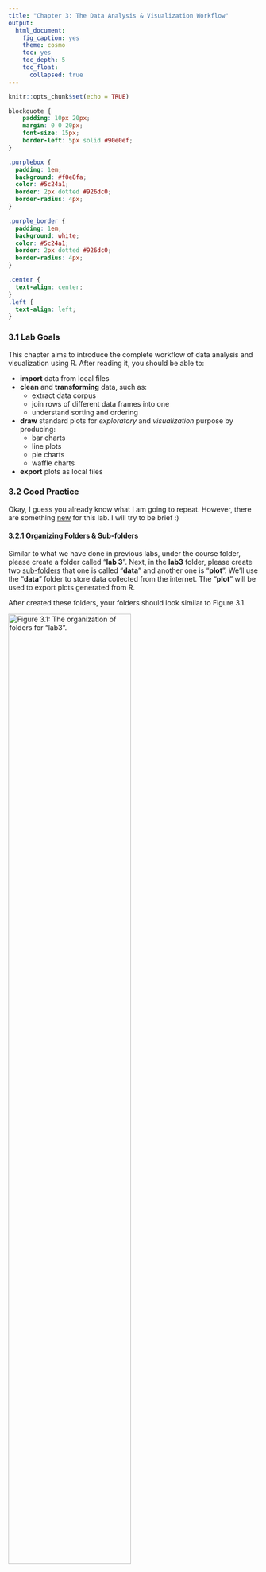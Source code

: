 ```yaml
---
title: "Chapter 3: The Data Analysis & Visualization Workflow"
output: 
  html_document:
    fig_caption: yes
    theme: cosmo
    toc: yes
    toc_depth: 5
    toc_float: 
      collapsed: true
---
```


```r
knitr::opts_chunk$set(echo = TRUE)
```


```css
blockquote {
    padding: 10px 20px;
    margin: 0 0 20px;
    font-size: 15px;
    border-left: 5px solid #90e0ef;
}

.purplebox {
  padding: 1em;
  background: #f0e8fa;
  color: #5c24a1;
  border: 2px dotted #926dc0;
  border-radius: 4px;
}

.purple_border {
  padding: 1em;
  background: white;
  color: #5c24a1;
  border: 2px dotted #926dc0;
  border-radius: 4px;
}

.center {
  text-align: center;
}
.left {
  text-align: left;
}
```


### 3.1 Lab Goals 

This chapter aims to introduce the complete workflow of data analysis and visualization using R. After reading it, you should be able to:

* **import** data from local files 
* **clean** and **transforming** data, such as: 
  + extract data corpus 
  + join rows of different data frames into one
  + understand sorting and ordering 
* **draw** standard plots for _exploratory_ and _visualization_ purpose by producing:
  + bar charts 
  + line plots
  + pie charts
  + waffle charts
  
* **export** plots as local files 

### 3.2 Good Practice 

Okay, I guess you already know what I am going to repeat. However, there are something [new]{.ul} for this lab. I will try to be brief :) 


#### 3.2.1 Organizing Folders & Sub-folders

Similar to what we have done in previous labs, under the course folder, please create a folder called "**lab 3**". Next, in the **lab3** folder, please create two [sub-folders]{.ul} that one is called "**data**" and another one is "**plot**". 
We'll use the "**data**" folder to store data collected from the internet. The "**plot**" will be used to export plots generated from R. 

After created these folders, your folders should look similar to Figure 3.1. 

![Figure 3.1: The organization of folders for "lab3".](figs/lab3_folder_structure.png){width=70%}
<br>
<br>


#### 3.2.2 Data
I have collected some tables for this lab. These tables tell use about population's [education attainment]{.ul} and [racial diversity]{.ul} in two cities: Colorado Springs (CO) and Buffalo (NY). These data are collected from [US Census Bureau](https://data.census.gov/) using the [American Community Survey](https://www.census.gov/programs-surveys/acs/about.html)'s 5-year estimates. 


Please follow the steps below: 

* **Go** to https://github.com/fuzhen-yin/uccs_geoviz/blob/main/data/lab3_data.zip
* **Download** the file _"lab3_data.zip"_ (see Figure 3.2)

  ![Figure 3.2: Download _"lab3_data.zip"_ .](figs/lab3_download_data.png){width=70%}

* **Unzip** folder _"lab3_data.zip"_ (see Figure 3.3)

  ![Figure 3.3: Extract files from _"lab3_data.zip"_ .](figs/lab3_extract_data.png){width=35%}

* **Move** all files to the _"data"_ folder we just created in [Step 3.2.1](https://fuzhen-yin.github.io/uccs_geoviz/lab3.html#32_Good_Practice) (see Figure 3.4)

  ![Figure 3.4: Move files to _"data"_ folder under _"lab3"_.](figs/lab3_move_tables_to_datafolder.png){width=60%}


#### 3.2.3 Housekeeping & Launching RStudio
Again, we would like to start a **new project** from scratch with a **clean R Script**. Please do the following steps. If you have any questions about these steps, please refer to the previous chapters for help. 

* Step 1: Make sure all existing R projects are **properly closed**. 
    + If *not*, please close it by going to *File* --> *Close Project* --> *Save* changes (see [Chapter 2.5](https://fuzhen-yin.github.io/uccs_geoviz/lab2.html#25_Close__Exit)). 
* Step 2: Create a **New Project** using **Existing Directory**, navigate to **lab3**, click **open**, then **Create Project**. (see [Chapter 1.3](https://fuzhen-yin.github.io/uccs_geoviz/lab1.html#13_Launching_RStudio)). 
* Step 3: Create a **New Script** by go to **File** --> **New File** --> **R Script**. **Save** the script by giving it a proper name.


#### 3.2.4 Before You Start

:::: {.purplebox data-latex=""}
::: {.left data-latex=""}
[**Heads-Up! **]{.ul}
:::

This is a pretty **long tutorial** but it will guide you through a complete workflow of data analysis and visualization. As you can imagine, this will be a steep learning curve. Please take _regular breaks_ (see instructions below). 

This tutorial covers most of the techniques for **Assignment 2**. Please try to:

* Re-write the script by yourself. 
* Read through the text carefully and try to understand what bits of code are doing as you go. 
* It's okay that you don't fully understand some codes. Don't worry as the key is to revisit later and try to work out what is going on. Learning is a iterative process. 
* Start to think about how you can adapt a particular line of code or functions to your own project. 
* Be CURIOUS!! Ask QUESTIONS!!

::::


<br>

:::: {.purple_border data-latex=""}
::: {.left data-latex=""}
[**Only Read This If You Plan to Take Breaks!**]{.ul}
:::

If you plan to work on this lab later, please remember to **save your script**, and **properly close** the [project]{.ul} and [RStudio]{.ul}. To **reopen** your project, please:

* Step 1: launch RStudio.
* Step 2: open project by going to _"File"_ --> _"Open [Project]{.ul}"_ --> Navigate to your _"lab3"_ folder, click to open [**lab3.Rproj**]{.ul}.
* Step 3: You should be able to see your script for lab3. 
  + If not, go to _"File"_ --> _"Open [File]{.ul}"_ --> Navigate to your _"lab3"_ folder, and open the script with the suffix **[.R]{.ul}**. 
* Step 4: Before writing new lines, please run the existing script from top to bottom.  

::::

### 3.3 Viz: Population Growth 
Finally, we'll start coding! From now, each section is an **independent** project that each produces one or more graphics for different purposes. Each project will expose you to a complete data analysis and visualization **workflow.** 


We will use two cities _Colorado Springs (CO)_ (a growing city) and _Buffalo (NY)_ (a declining city) for case studies. The purpose of these graphics is to understand their different _socio-demographic characteristics_. 
This section is to produce a plot [comparing the population growth between two cities]{.ul}. 

Let's **install** & **call** some libraries first. Last time, we have used ``` ggplot2 ```. This time, we will learn another library ``` dplyr ``` and ``` waffle ```. 

> ``` dplyr ``` is a very commonly used package for **data frame manipulation** ([read more](https://dplyr.tidyverse.org/)). 
> ``` waffle ``` is a package to produce waffle chart. 

```r
## Install libraries
install.packages("dplyr")
install.packages("waffle")

## If you don't have the package "ggplot2" installed
## please (1) un-comment the code below by deleting the hash tag; (2) run it
# install.packages("ggplot2")
```

After installing packages, we call the three libraries. _Hint: Everytime you open or restart an R project/script, you would need to call libraries. But you don't need to install them every time_

```r
## Library 
library(ggplot2)  # plot
library(dplyr)    # data manipulation
library(waffle)   # waffle chart
```

#### 3.3.1 Create Population Data 2010-2022

Data is the fundamentals of visualization. Here, we create a data frame (or table) to store the population data of Colorado Springs (COS) for 12 years, from 2010 to 2022. The **original data** is from [US Census Bureau](https://data.census.gov/) and  [Table S0101: Age and Sex](https://data.census.gov/table/ACSST5Y2022.S0101?g=160XX00US0816000,3611000). Here, we replicate some of the data records from that table. 

> We use the function ``` data.frame() ``` to create a new table and give the table a name _"pop_cos"_. We want the table have three columns which are _year_, _population_ and _city_.  

```r
## Colorado Springs, CO (COS)'s Population Change 2010-2022 
pop_cos <- data.frame(
  year = c(2010:2022),
  population = c(403983,410688,417534,425805,433547,442040,448759,450000,457502,464871,471686,475282,479612),
  city = "Colorado Springs"
)
```


Next, let's briefly check the data types in this table using the ``` str() ``` function. And have a look at the table using ``` View() ```. The ``` View() ``` function is the same as you click the _"pop_cos"_ variable in the **Environment** Tab. 

```r
# Check data type 
str(pop_cos)

# View the data frame "pop_cos". 
View(pop_cos)
```

Okay, let's go back to the script and create another data frame for Buffalo (NY) and assign the data frame to the variable _"pop_buf"_. 

```r
## Buffalo, NY (BUF)'s Population Change 2010-2022 
pop_buf <- data.frame(
  year = c(2010:2022),
  population = c(266012,263914,261955,260568,259959,259517,258989,259574,257518,256480,255805,276011,276688),
  city = "Buffalo"
)
```


#### 3.3.2 Data Query & Analysis

Let's explore these two data frames _"pop_cos"_ and _"pop_buf"_ a little bit. Remember the ``` $ ``` symbol? It can be used to select a particular column from a data frame. Let's check the summary statistics of population in the two cities by using ``` summary() ```. 
```r
# What are the column names? 
names(pop_cos)
names(pop_buf)

# Summary statistics of the population column - COS? 
summary(pop_cos$population)

# Summary statistics of the population column - BUF? 
summary(pop_buf$population)
```

The summary statistic suggests that Colorado Springs has more population than BUF. Next, let's look at the data frame more carefully by sub-setting particular records based some conditions. 

* Extract a particular column within the data frame by calling the column name. 
```r
# subset the "population" column from the "pop_cos" data frame
pop_cos['population']
```

* Exacting two or more column by calling column names. The ``` c() ``` function combines two elements ``` "year" ``` and ``` "population" ``` into a vector. 
```r
# subset two columns "year" and "population" from the "pop_cos" data frame
pop_cos[c('year','population')]
```

* Select records based on conditions (e.g., when population is over 450000). The code below gives you all rows that with a population over 450000. 
```r
# Check at what years COS has more than 450000 population 
pop_cos[pop_cos$population > 450000,]
```

Okay, the output suggests that since 2018, Colorado Springs has population exceeding 450000. Now, let's check that for Buffalo. 
```r
# Check at what years BUF has more than 450000 population 
pop_buf[pop_buf$population > 450000,]
```

Oops! It seems Buffalo never had its population over 450000. All these comparison suggests at least in the last decade, Colorado Springs is more populated than Buffalo. 

Next, let's calculate the **population growth rate** from 2010 to 2022 for the two cities. The population growth rate is calculated using the equation below (Eq. 3.1):

$$ Growth Rate = 100 * \frac {Population_{2022} - Population_{2010}} {Population_{2010}} $$

<br> 

Calculate the population growth rate for Colorado Springs. We extract the # of population in 2010 and 2022 separately. 

The code below is (1) asking the machine to locate the record (or row) in the data frame _"pop_cos"_ with the ``` year ``` column equal to 2022, (2) asking the machine to return the value in the ``` population ``` column, (3) and save that value as a new variable ``` pop_cos_2022 ```. 
```r
# Filter a particular value  population in a particular year 
# Colorado Springs' population in 2022
pop_cos_2022 <- pop_cos[pop_cos$year == "2022", "population"]
# Colorado Springs' population in 2010
pop_cos_2010 <- pop_cos[pop_cos$year == "2010", "population"]
```

After extracting the population values for 2010 and 2022, let's calculate the growth rate using Eq. 3.1. Please report the value of ``` pop_change_cos ```  to the **lab3 report**. 
```r
# population growth rate - COS
pop_change_cos <- 100 * (pop_cos_2022 - pop_cos_2010) / pop_cos_2010
pop_change_cos
```

Next, we calculate the population growth rate for Buffalo. Please report the value of ``` pop_change_buf ```  to the **lab3 report**. 
```r
# Buffalo' population in 2022
pop_buf_2022 <- pop_buf[pop_buf$year == "2022", "population"]
# COS' population in 2010
pop_buf_2010 <- pop_buf[pop_buf$year == "2010", "population"]

# calculate population growth rate 
pop_change_buf <- 100 * (pop_buf_2022 - pop_buf_2010) / pop_buf_2010
pop_change_buf
```

Okay, it seems both cities have positive population growth rates between 2010 and 2022. But Colorado Springs has such a rapid growth in the past decade. Compared to Colorado Springs, Buffalo was experiencing an incremental population growth. 

**BUT**! Does this give us a **full picture** of population changes of two cities? I am not sure. Let's visualize their population year by year and see what we can find. 

#### 3.3.3 Line Plots

Let's combine the two data frame ``` pop_cos ``` and ``` pop_buf ``` together and save it as a new variable ``` pop_cos_buf ```. Remember that we have checked their column names in [Step 3.3.2.](https://fuzhen-yin.github.io/uccs_geoviz/lab3.html#332_Data_Query__Analysis) One condition to combine rows together is that they need to have the same column names.  

```r
## Combine two data frames together by rows. This requires two data frames have the same column names 
pop_cos_buf <- rbind(pop_cos, pop_buf)

## Have a look at the table 
View(pop_cos_buf)
```

Then, we produce a simple line chart of population growth for two cities by using the ``` ggplot() ``` function. The code below asks the machine to do the following tasks. 

* ``` data = ``` specifies to use ``` pop_cos_buf ``` as the base data; 
* ``` aes() ``` describe how variables in the data are mapped to visual properties; 
* ``` geom_line() ``` makes a line plot. 


```r
# a line chart of population growths: basic version 
ggplot(data = pop_cos_buf, 
       aes(x=year, y=population, group=city, color=city)) + 
  geom_line()
```

Well, it produces a plot showing the population trend in two cities. It's good and fast to explore the data. But, I am not satisfied with how it looks. For example: 

* I don't like the grey background. 
* The x-axis labels are with decimals which are not good for years. 
* The lines seem not thick enough.  

Let's improve the plot by giving more instructions in terms of how we want the plot illustrates the data. Please run the code blow and observe how this plot is different from the previous one. In **lab3 report**, please report what are the purpose of these codes: 

* ``` scale_x_continuous(breaks =c(2010,2012,2014,2016,2018,2020,2022)) ```
* ``` ggtitle("Population Changes in Two Cities") ```
* ``` xlab("Year") ```
* ``` ylab("Population") ```

```r
# update plot 
ggplot(data = pop_cos_buf, aes(x=year, y=population, group=city, color=city)) + 
  geom_line() + 
  scale_x_continuous(breaks =c(2010,2012,2014,2016,2018,2020,2022)) + 
  ggtitle("Population Changes in Two Cities") + 
  xlab("Year") + 
  ylab("Population")
```


Let's continue to improve the plot by:

* adding data points to the plot using ``` geom_point() ``` 
* changing line colors using ``` scale_color_manual( values = c()) ``` 
* apply the minimalist theme ``` theme_minimal() ```. The package ``` ggplot ``` has many pre-defined themes (see [here](https://ggplot2.tidyverse.org/reference/ggtheme.html)).  

This time, instead of visualizing the plot directly, we save it into the variable ``` plot1_growth ``` and plot it later by calling this variable. 

```r
# improve the plot
plot1_growth <- ggplot(data = pop_cos_buf, aes(x=year, y=population, group=city, color=city)) + 
  geom_line(linewidth  = 0.5) + 
  geom_point(size = 0.7) + 
  scale_x_continuous(breaks =c(2010,2012,2014,2016,2018,2020,2022)) + 
  scale_color_manual(values = c("purple","orange")) + 
  ggtitle("Population Changes in Two Cities") + 
  xlab("Year") + 
  ylab("Population") +
  theme_minimal()

# view the plot 
plot1_growth
```

#### 3.3.4 Export Plots 

It seems the plot ``` plot1_growth ```  is good enough. Let's stop here for now and export it to the _"plot"_ folder we have created in [Step 3.2.1.](https://fuzhen-yin.github.io/uccs_geoviz/lab3.html#321_Organizing_Folders__Sub-folders). We will export it as a [.pdf]{.ul} file because it can store information in vector format and is easier to edit later. We will use the function ``` pdf() ```. 

> The path ``` "plot/plot1_population_growth_two_cities.pdf" ``` tells the machine to save the pdf to the _"plot"_ folder and name it as _"plot1_population_growth_two_cities.pdf"_. Feel free to use a different name. 

```r
pdf("plot/plot1_population_growth_two_cities.pdf", width = 6, height =3 )
print(plot1_growth)
dev.off()
```

After running the code above, please go to  **lab3** folder --> **plot** folder. Do you see a pdf there? Open it and do a screenshot for **lab3 report**. 


<br>


### 3.4 Viz: Education Attainment 
I know it's a lot already. If you plan to **take a break**, this is a good time! Please refer to [Section 3.2.4](https://fuzhen-yin.github.io/uccs_geoviz/lab3.html#324_Before_You_Start) for instructions on how to properly close the project and re-open it later. 

#### 3.4.1 Get Data
Okay, if you plan to continue, hang on tight! I will be very brief to save times & efforts. 

This section explores the education attainment (of people 25 years and older) of the two cities, Colorado Springs and Buffalo. Unlike the previous section, this time we read the data from local **.csv** files using the function ``` read.csv() ```. The file path ``` data/S1501_Education_ColoradoSprings.csv ``` tells the machine to go to the ``` data ``` folder and import the **.csv** file _"S1501_Education_ColoradoSprings.csv "_. 

```r
## Education Attainment - Colorado Springs
edu_cos <- read.csv("data/S1501_Education_ColoradoSprings.csv")

## Education Attainment - Buffalo
edu_buf <- read.csv("data/S1501_Education_Buffalo.csv")
```

Check data type. Please report the output to **lab3 report**. 
```r
str(edu_cos)
str(edu_buf)
```

> The Education Attainment data is collected from  [US Census Bureau](https://data.census.gov/) via ACS 5-year survey. The link of the original table is [S1501: Educational Attainment](https://data.census.gov/table/ACSST1Y2022.S1501?q=education&g=160XX00US0816000,3611000). The data we have in the .csv files are a corpus of that table by focusing on population age 25 and elder.  

Let's have a look at the table first. 

```r
View(edu_cos)
View(edu_buf)
```


#### 3.4.2 Data Manipulation

The ``` Count ``` column tells us how many people is at a particular education level. Let's check the total number of people in this data by using the ``` sum() ``` function. 

```r
# Check the total population age 25 and over in each city 
sum(edu_cos$Count)
sum(edu_buf$Count)
```

Intead of the column _"count"_, we are more interested in calculating the _"percentage"_ of population in each level. The percentage is calculated as: 

$$ \% \ of \ people \ in \ a \ particular \ level =  100 * \frac {Count \ of \ people \ in \ a \ particular \ level} {Total \ population} $$ 
<br> 

Let's calculate the percentage in each education level and save it as a new column _"Percentage"_. 

```r
# Create a new column to calculate the percentage (%) of population attaining different education levels
edu_cos["Percentage"] <- 100 * edu_cos$Count / sum(edu_cos$Count)
edu_buf["Percentage"] <- 100 * edu_buf$Count / sum(edu_buf$Count)
```

#### 3.4.3 Bar Plot

Let's start to plot the education attainment for Colorado Springs. 
```r
# basic version. Plot two cities separately. 
ggplot(edu_cos, aes(x=Education_Level, y=Percentage)) + 
  geom_bar(stat = "identity")
```

Hmmm, the plot really doesn't look great. The x-axis texts stick together and hard to read. It will be better if we can rotate the x-axis a little bit. Let's rotate it by 45 degree. 

```r
# rotate x axis 
ggplot(edu_cos, aes(x=Education_Level, y=Percentage)) + 
  geom_bar(stat = "identity") + 
  theme(axis.text.x = element_text(angle = 45, vjust = 1, hjust=1))
```

It is much better. But it seems the x-axis does follow the order as the data frame. Let's check how the education level is ordered in the table ``` edu_cos ```. 

```r
edu_cos$Education_Level 
```

The order of education level makes more sense because it is  from the lowest to the highest. Let's force the machine to order the x-aixs as the data frame, and reproduce the plot. 

```r
# reorder x-axis as the data frame shows 
edu_cos$Education_Level <- factor(edu_cos$Education_Level, levels=unique(edu_cos$Education_Level))

# plot 
ggplot(edu_cos, aes(x=Education_Level, y=Percentage)) + 
  geom_bar(stat = "identity") + 
  theme(axis.text.x = element_text(angle = 45, vjust = 1, hjust=1))
```

Let's combine Buffalo and Colorado Springs together and make a bar plot for comparison. 
```r
# combine the rows from the two data frames "edu_cos", "edu_buf" 
edu_cos_buf <- rbind(edu_cos, edu_buf)
edu_cos_buf$Education_Level <- factor(edu_cos_buf$Education_Level, levels=unique(edu_cos_buf$Education_Level))

# make a bar plot for comparison 
ggplot(edu_cos_buf, aes(x=Education_Level, y=Percentage, fill = NAME)) + 
  geom_bar(stat = "identity", position = "dodge") + 
  theme(axis.text.x = element_text(angle = 45, vjust = 1, hjust=1))
```

Improve the plot a little bit by:

* using different colors: ``` scale_fill_manual() ```
* rename x and y labels: ``` xlab() ``` and ``` ylab() ```
* apply a black & white theme: ``` theme_bw() ```

We will save the plot under the variable ``` plot1_education ``` and call it to see the figure. 
```r
# change colors and use a customized theme 
plot1_education <- ggplot(edu_cos_buf, aes(x=Education_Level, y=Percentage, fill = NAME)) + 
  geom_bar(stat = "identity", position = "dodge") + 
  scale_fill_manual(values=c("#F5B19C","#0F4C81")) + 
  theme_bw() + 
  theme(axis.text.x = element_text(angle = 45, vjust = 1, hjust=1)) + 
  xlab("Education Attainment") + 
  ylab("Percentage (%)")

plot1_education
```

Have a look at the plot and observes how the two cities are different from each other in terms of education attainment.

#### 3.4.4 Export 

```r
# export 
pdf("plot/plot2_education_attainment_percentage_two_cities.pdf", width = 8, height =5 )
print(plot1_education)
dev.off()
```

After running the code above, please go to  **lab3** folder --> **plot** folder. Do you see a new pdf there? Open it and do a screenshot for **lab3 report**. 

### 3.5 Viz: Racial Diversity

This section examines the racial diversity in Colorado Springs and Buffalo, and uses different visualization techniques (e.g., pie chart and waffle chart) to illustrate the same data.


#### 3.5.1 Import Data 

First, let's import the data from local **.csv** files: _"B02001_Race_ColoradoSprings.csv"_ and _"B02001_Race_Buffalo.csv"_. 

> This data is collected by [US Census Bureau](https://data.census.gov/) via ACS 5-year survey. The original table is [B02001:Race](https://data.census.gov/table/ACSDT5Y2022.B02001?q=Race%20and%20Ethnicity&g=160XX00US0816000,3611000). 

```r
# Read Data 
race_cos <- read.csv("data/B02001_Race_ColoradoSprings.csv")
race_buf <- read.csv("data/B02001_Race_Buffalo.csv")
```

```r
# Examine data type 
str(race_cos)
str(race_buf)
```

```r
# Have a look at the data frame  
str(race_cos)
str(race_buf)
```

#### 3.5.2 Data Manipulation
Similar to [step 3.4.2](https://fuzhen-yin.github.io/uccs_geoviz/lab3.html#342_Data_Manipulation), we create a new column called _"Percentage"_ to calculate the proportion of population under each category. But this time, we want to round the column  _"Percentage"_ to two decimal digits (0.00) by using the function ``` round() ```. 
```r
# Calculate Percentage - COS
race_cos['Percentage'] <- 100 * race_cos$Count / sum(race_cos$Count)
# Round it to two decimal digits
race_cos['Percentage'] <- round(race_cos['Percentage'], 2)

# Let's do the same to the Buffalo race dataset 
race_buf['Percentage'] <- 100 * race_buf$Count / sum(race_buf$Count)
race_buf['Percentage'] <- round(race_buf['Percentage'], 2)
```


#### 3.5.3 Pie Charts

Create a basic pie chart representing racial composition for Colorado Springs and save it to the _"plot"_ folder. 

> In the ``` scale_fill_brewer(palette="Set3") ```, we ask the machine to apply a color palette called ``` Set3 ```. 

You can try other color palette by checking the [R Color Cheatsheet](https://www.nceas.ucsb.edu/sites/default/files/2020-04/colorPaletteCheatsheet.pdf). 
```r
# Basic pie chart - Colorado Springs
plot3_race_cos <- ggplot(race_cos, aes(x="", y=Percentage, fill=Race)) +
  geom_bar(stat="identity", width=1) +
  coord_polar("y", start=0) + 
  theme_void() + 
  scale_fill_brewer(palette="Set3") +
  ggtitle("Colorado Springs")

# export 
pdf("plot/plot3_race_cos.pdf")
print(plot3_race_cos)
dev.off()
```

Create a basic pie chart for Buffalo. 
```r
# Basic pie chart - Buffalo 
plot3_race_buf <- ggplot(race_buf, aes(x="", y=Percentage, fill=Race)) +
  geom_bar(stat="identity", width=1) +
  coord_polar("y", start=0) + 
  theme_void() + 
  scale_fill_brewer(palette="Set3") + 
  ggtitle("Buffalo")
  
pdf("plot/plot3_race_buff.pdf")
print(plot3_race_buf)
dev.off()
```


#### 3.5.4 Waffle Charts

It almost the end. Let's have some fun to conclude this practical by creating a waffle chart for the two cities. First, we combine the two data frame ``` race_cos ``` and ``` race_buf ``` and save it as a new variable ``` race_cos_buf ```. 
```r
## Combine rows
race_cos_buf <- rbind(race_cos, race_buf)
```

Ready for something exciting? Run the code below. 
```r
# waffle chart 
ggplot(data = race_cos_buf, aes(fill=Race, values=Percentage)) +
  geom_waffle(color = "white", size = 1.125, n_rows = 6) +
  facet_wrap(~City, ncol=1) +
  theme_void()
```

Let's try a different color palette ``` Set2 ``` and save the plot as a new variable. 
```r
# Try a different color palette
plot4_race_waffle <- ggplot(data = race_cos_buf, aes(fill=Race, values=Percentage)) +
  geom_waffle(color = "white", size = 1.125, n_rows = 6) +
  facet_wrap(~City, ncol=1) + 
  scale_fill_brewer(palette="Set2") +
  theme_void()

# call the plot 
plot4_race_waffle
```

#### 3.5.5 Export 
```r
# Export as a pdf
pdf("plot/plot4_race_waffle_cos_buf.pdf")
print(plot4_race_waffle)
dev.off()
```

After running the code above, please go to  **lab3** folder --> **plot** folder. Do you see a new pdf there? Open it and do a screenshot for **lab3 report**. 



### 3.6. Close & Exit

Congratulations!! You made it to the end. Let's close the project. 

Please go "File"--> "Close Project" -- a pop window asking "Do you want to save these changes" --> "Yes".

